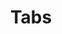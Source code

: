 ---
title: "Tabs"
description: "Displays a menu to the user — such as a set of actions or functions — triggered by a button."
---